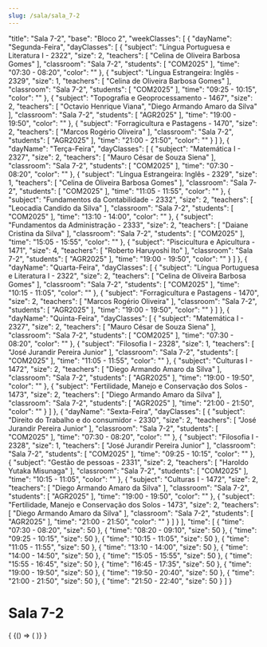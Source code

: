 ```yaml
---
slug: /sala/sala_7-2
---
```


  "title": "Sala 7-2",
  "base": "Bloco 2",
  "weekClasses": [
    {
      "dayName": "Segunda-Feira",
      "dayClasses": [
        {
          "subject": "Língua Portuguesa e Literatura I - 2322",
          "size": 2,
          "teachers": [
            "Celina de Oliveira Barbosa Gomes"
          ],
          "classroom": "Sala 7-2",
          "students": [
            "COM2025"
          ],
          "time": "07:30 - 08:20",
          "color": ""
        },
        {
          "subject": "Língua Estrangeira: Inglês - 2329",
          "size": 1,
          "teachers": [
            "Celina de Oliveira Barbosa Gomes"
          ],
          "classroom": "Sala 7-2",
          "students": [
            "COM2025"
          ],
          "time": "09:25 - 10:15",
          "color": ""
        },
        {
          "subject": "Topografia e Geoprocessamento - 1467",
          "size": 2,
          "teachers": [
            "Octavio Henrique Viana",
            "Diego Armando Amaro da Silva"
          ],
          "classroom": "Sala 7-2",
          "students": [
            "AGR2025"
          ],
          "time": "19:00 - 19:50",
          "color": ""
        },
        {
          "subject": "Forragicultura e Pastagens - 1470",
          "size": 2,
          "teachers": [
            "Marcos Rogério Oliveira"
          ],
          "classroom": "Sala 7-2",
          "students": [
            "AGR2025"
          ],
          "time": "21:00 - 21:50",
          "color": ""
        }
      ]
    },
    {
      "dayName": "Terça-Feira",
      "dayClasses": [
        {
          "subject": "Matemática I - 2327",
          "size": 2,
          "teachers": [
            "Mauro César de Souza Siena"
          ],
          "classroom": "Sala 7-2",
          "students": [
            "COM2025"
          ],
          "time": "07:30 - 08:20",
          "color": ""
        },
        {
          "subject": "Língua Estrangeira: Inglês - 2329",
          "size": 1,
          "teachers": [
            "Celina de Oliveira Barbosa Gomes"
          ],
          "classroom": "Sala 7-2",
          "students": [
            "COM2025"
          ],
          "time": "11:05 - 11:55",
          "color": ""
        },
        {
          "subject": "Fundamentos da Contabilidade - 2332",
          "size": 2,
          "teachers": [
            "Leocadia Candido da Silva"
          ],
          "classroom": "Sala 7-2",
          "students": [
            "COM2025"
          ],
          "time": "13:10 - 14:00",
          "color": ""
        },
        {
          "subject": "Fundamentos da Administração - 2333",
          "size": 2,
          "teachers": [
            "Daiane Cristina da Silva"
          ],
          "classroom": "Sala 7-2",
          "students": [
            "COM2025"
          ],
          "time": "15:05 - 15:55",
          "color": ""
        },
        {
          "subject": "Piscicultura e Apicultura - 1471",
          "size": 4,
          "teachers": [
            "Roberto Haruyoshi Ito"
          ],
          "classroom": "Sala 7-2",
          "students": [
            "AGR2025"
          ],
          "time": "19:00 - 19:50",
          "color": ""
        }
      ]
    },
    {
      "dayName": "Quarta-Feira",
      "dayClasses": [
        {
          "subject": "Língua Portuguesa e Literatura I - 2322",
          "size": 2,
          "teachers": [
            "Celina de Oliveira Barbosa Gomes"
          ],
          "classroom": "Sala 7-2",
          "students": [
            "COM2025"
          ],
          "time": "10:15 - 11:05",
          "color": ""
        },
        {
          "subject": "Forragicultura e Pastagens - 1470",
          "size": 2,
          "teachers": [
            "Marcos Rogério Oliveira"
          ],
          "classroom": "Sala 7-2",
          "students": [
            "AGR2025"
          ],
          "time": "19:00 - 19:50",
          "color": ""
        }
      ]
    },
    {
      "dayName": "Quinta-Feira",
      "dayClasses": [
        {
          "subject": "Matemática I - 2327",
          "size": 2,
          "teachers": [
            "Mauro César de Souza Siena"
          ],
          "classroom": "Sala 7-2",
          "students": [
            "COM2025"
          ],
          "time": "07:30 - 08:20",
          "color": ""
        },
        {
          "subject": "Filosofia I - 2328",
          "size": 1,
          "teachers": [
            "José Jurandir Pereira Junior"
          ],
          "classroom": "Sala 7-2",
          "students": [
            "COM2025"
          ],
          "time": "11:05 - 11:55",
          "color": ""
        },
        {
          "subject": "Culturas I - 1472",
          "size": 2,
          "teachers": [
            "Diego Armando Amaro da Silva"
          ],
          "classroom": "Sala 7-2",
          "students": [
            "AGR2025"
          ],
          "time": "19:00 - 19:50",
          "color": ""
        },
        {
          "subject": "Fertilidade, Manejo e Conservação dos Solos - 1473",
          "size": 2,
          "teachers": [
            "Diego Armando Amaro da Silva"
          ],
          "classroom": "Sala 7-2",
          "students": [
            "AGR2025"
          ],
          "time": "21:00 - 21:50",
          "color": ""
        }
      ]
    },
    {
      "dayName": "Sexta-Feira",
      "dayClasses": [
        {
          "subject": "Direito do Trabalho e do consumidor - 2330",
          "size": 2,
          "teachers": [
            "José Jurandir Pereira Junior"
          ],
          "classroom": "Sala 7-2",
          "students": [
            "COM2025"
          ],
          "time": "07:30 - 08:20",
          "color": ""
        },
        {
          "subject": "Filosofia I - 2328",
          "size": 1,
          "teachers": [
            "José Jurandir Pereira Junior"
          ],
          "classroom": "Sala 7-2",
          "students": [
            "COM2025"
          ],
          "time": "09:25 - 10:15",
          "color": ""
        },
        {
          "subject": "Gestão de pessoas - 2331",
          "size": 2,
          "teachers": [
            "Haroldo Yutaka Misunaga"
          ],
          "classroom": "Sala 7-2",
          "students": [
            "COM2025"
          ],
          "time": "10:15 - 11:05",
          "color": ""
        },
        {
          "subject": "Culturas I - 1472",
          "size": 2,
          "teachers": [
            "Diego Armando Amaro da Silva"
          ],
          "classroom": "Sala 7-2",
          "students": [
            "AGR2025"
          ],
          "time": "19:00 - 19:50",
          "color": ""
        },
        {
          "subject": "Fertilidade, Manejo e Conservação dos Solos - 1473",
          "size": 2,
          "teachers": [
            "Diego Armando Amaro da Silva"
          ],
          "classroom": "Sala 7-2",
          "students": [
            "AGR2025"
          ],
          "time": "21:00 - 21:50",
          "color": ""
        }
      ]
    }
  ],
  "time": [
    {
      "time": "07:30 - 08:20",
      "size": 50
    },
    {
      "time": "08:20 - 09:10",
      "size": 50
    },
    {
      "time": "09:25 - 10:15",
      "size": 50
    },
    {
      "time": "10:15 - 11:05",
      "size": 50
    },
    {
      "time": "11:05 - 11:55",
      "size": 50
    },
    {
      "time": "13:10 - 14:00",
      "size": 50
    },
    {
      "time": "14:00 - 14:50",
      "size": 50
    },
    {
      "time": "15:05 - 15:55",
      "size": 50
    },
    {
      "time": "15:55 - 16:45",
      "size": 50
    },
    {
      "time": "16:45 - 17:35",
      "size": 50
    },
    {
      "time": "19:00 - 19:50",
      "size": 50
    },
    {
      "time": "19:50 - 20:40",
      "size": 50
    },
    {
      "time": "21:00 - 21:50",
      "size": 50
    },
    {
      "time": "21:50 - 22:40",
      "size": 50
    }
  ]
}

# Sala 7-2

<div>
  {
    <BrowserOnly>
      {() => (
        <Grid
          title={data.title}
          weekClasses={data.weekClasses}
          time={data.time}
        />
      )}
    </BrowserOnly>
  }
</div>
